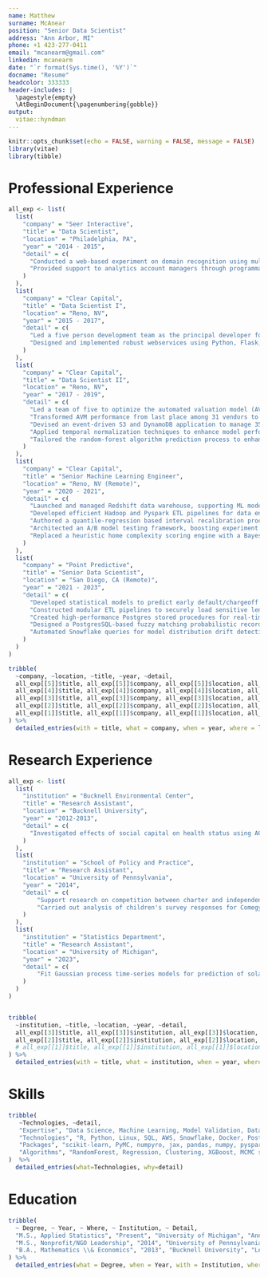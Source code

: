```yaml
---
name: Matthew
surname: McAnear
position: "Senior Data Scientist"
address: "Ann Arbor, MI"
phone: +1 423-277-0411
email: "mcanearm@gmail.com"
linkedin: mcanearm
date: "`r format(Sys.time(), '%Y')`"
docname: "Resume"
headcolor: 333333
header-includes: |
  \pagestyle{empty}
  \AtBeginDocument{\pagenumbering{gobble}}
output: 
  vitae::hyndman
---
```



```r
knitr::opts_chunk$set(echo = FALSE, warning = FALSE, message = FALSE)
library(vitae)
library(tibble)
```


# Professional Experience

```r
all_exp <- list(
  list(
    "company" = "Seer Interactive",
    "title" = "Data Scientist",
    "location" = "Philadelphia, PA",
    "year" = "2014 - 2015",
    "detail" = c(
      "Conducted a web-based experiment on domain recognition using multivariate hierarchical regression, showing that shorter domain names were 10 times more likely to be remembered than longer ones.",
      "Provided support to analytics account managers through programmatic report creation. This initiative cut over 80 hours off monthly reporting tasks."
    )
  ),
  list(
    "company" = "Clear Capital",
    "title" = "Data Scientist I",
    "location" = "Reno, NV",
    "year" = "2015 - 2017",
    "detail" = c(
      "Led a five person development team as the principal developer for Clear Capital’s AVM, a system that generated 150 million weekly predictions and annual revenues exceeding \\$5 million as of 2021.",
      "Designed and implemented robust webservices using Python, Flask, and AWS Lambda to deliver AVM model predictions and internal company data in real-time through a seamless RESTful interface."
    )
  ),
  list(
    "company" = "Clear Capital",
    "title" = "Data Scientist II",
    "location" = "Reno, NV",
    "year" = "2017 - 2019",
    "detail" = c(
      "Led a team of five to optimize the automated valuation model (AVM), resulting in a reduction of build time and costs by over 90\\%.",
      "Transformed AVM performance from last place among 31 vendors to become an industry leader within just 6 months, contributing to additional annual revenues exceeding \\$1 million.",
      "Devised an event-driven S3 and DynamoDB application to manage 35+ terabytes of MLS photos and metadata with latencies consistently below 500ms.",
      "Applied temporal normalization techniques to enhance model performance and stability, ensuring more reliable and accurate predictions.",
      "Tailored the random-forest algorithm prediction process to enhance model precision, resulting in a 50% reduction in prediction outliers."
    )
  ),
  list(
    "company" = "Clear Capital",
    "title" = "Senior Machine Learning Engineer",
    "location" = "Reno, NV (Remote)",
    "year" = "2020 - 2021",
    "detail" = c(
      "Launched and managed Redshift data warehouse, supporting ML models, ETL workflows, BI dashboards, and ad-hoc analytical queries.",
      "Developed efficient Hadoop and Pyspark ETL pipelines for data engineering, model fitting, and batch prediction, resulting in an 80\\% reduction in build time.",
      "Authored a quantile-regression based interval recalibration procedure, improving prediction interval coverage from 90\\% to the target of 68\\%.",
      "Architected an A/B model testing framework, boosting experiment throughput by 10-fold.",
      "Replaced a heuristic home complexity scoring engine with a Bayesian model, achieving approximately 40\\% better performance and 99\\% lower costs."
    )
  ),
  list(
    "company" = "Point Predictive",
    "title" = "Senior Data Scientist",
    "location" = "San Diego, CA (Remote)",
    "year" = "2021 - 2023",
    "detail" = c(
      "Developed statistical models to predict early default/chargeoff for auto lenders, reducing risk on millions of dollars of auto loans.",
      "Constructed modular ETL pipelines to securely load sensitive lender data (PPI) into NoSQL and RDBMS databases, significantly reducing load times from over 8 hours to under 30 minutes.",
      "Created high-performance Postgres stored procedures for real-time calculation of historical borrower data, delivering critical aggregate statistics with sub-200ms query times.",
      "Designed a PostgresSQL-based fuzzy matching probabilistic record linkage algorithm to retrieve prior credit applications of incoming borrowers, resulting in 50\\% faster query times and improved match rates.",
      "Automated Snowflake queries for model distribution drift detection, streamlining weekly efforts from 5 hours to just 10 minutes."
    )
  )
)

tribble(
  ~company, ~location, ~title, ~year, ~detail,
  all_exp[[5]]$title, all_exp[[5]]$company, all_exp[[5]]$location, all_exp[[5]]$year, all_exp[[5]]$detail, 
  all_exp[[4]]$title, all_exp[[4]]$company, all_exp[[4]]$location, all_exp[[4]]$year, all_exp[[4]]$detail, 
  all_exp[[3]]$title, all_exp[[3]]$company, all_exp[[3]]$location, all_exp[[3]]$year, all_exp[[3]]$detail, 
  all_exp[[2]]$title, all_exp[[2]]$company, all_exp[[2]]$location, all_exp[[2]]$year, all_exp[[2]]$detail, 
  all_exp[[1]]$title, all_exp[[1]]$company, all_exp[[1]]$location, all_exp[[1]]$year, all_exp[[1]]$detail, 
) %>%
  detailed_entries(with = title, what = company, when = year, where = location, why = detail, .protect = FALSE)
```

# Research Experience

```r

all_exp <- list(
  list(
    "institution" = "Bucknell Environmental Center",
    "title" = "Research Assistant",
    "location" = "Bucknell University",
    "year" = "2012-2013",
    "detail" = c(
      "Investigated effects of social capital on health status using ACTION Health survey of 3300 respondents in the Central Susquehanna Region"
    )
  ),
  list(
    "institution" = "School of Policy and Practice",
    "title" = "Research Assistant",
    "location" = "University of Pennsylvania",
    "year" = "2014",
    "detail" = c(
      	"Support research on competition between charter and independent schools in Texas by gathering, cleaning, and analyzing raw data",
        "Carried out analysis of children's survey responses for Comegys Elementary School on behalf of the Philadelphia Eagles"
    )
  ),
  list(
    "institution" = "Statistics Department",
    "title" = "Research Assistant",
    "location" = "University of Michigan",
    "year" = "2023",
    "detail" = c(
      	"Fit Gaussian process time-series models for prediction of solar weather events on Slurm cluster"
    )
  )
)


tribble(
  ~institution, ~title, ~location, ~year, ~detail,
  all_exp[[3]]$title, all_exp[[3]]$institution, all_exp[[3]]$location, all_exp[[3]]$year, all_exp[[3]]$detail, 
  all_exp[[2]]$title, all_exp[[2]]$institution, all_exp[[2]]$location, all_exp[[2]]$year, all_exp[[2]]$detail, 
  # all_exp[[1]]$title, all_exp[[1]]$institution, all_exp[[1]]$location, all_exp[[1]]$year, all_exp[[1]]$detail, # skip this one for space
) %>%
  detailed_entries(with = title, what = institution, when = year, where = location, why = detail, .protect = FALSE)

```


# Skills

```r
tribble(
   ~Technologies, ~detail,
   "Expertise", "Data Science, Machine Learning, Model Validation, Data Engineering, Databases, Dashboarding, A/B Testing, Time-Series Analysis, Visualization",
   "Technologies", "R, Python, Linux, SQL, AWS, Snowflake, Docker, PostgreSQL, Looker, Slurm, Hadoop, Spark, REST, Flask, Git",
   "Packages", "scikit-learn, PyMC, numpyro, jax, pandas, numpy, pyspark, PyTorch, sqlalchemy",
   "Algorithms", "RandomForest, Regression, Clustering, XGBoost, MCMC sampling, Variational Inference, Bayesian Deep Learning, Hierarchical Modeling, Record Linkage, KNN, Clustering, MapReduce"
)  %>%
  detailed_entries(what=Technologies, why=detail)
```


# Education

```r
tribble(
  ~ Degree, ~ Year, ~ Where, ~ Institution, ~ Detail,
  "M.S., Applied Statistics", "Present", "University of Michigan", "Ann Arbor, MI", c(),
  "M.S., Nonprofit/NGO Leadership", "2014", "University of Pennsylvania", "Philadelphia, PA", c("Donald J. Deutsch Endowed Graduate Fellowship"),
  "B.A., Mathematics \\& Economics", "2013", "Bucknell University", "Lewisburg, PA", c("\\textit{Magna cum laude}", "National Merit Finalist Scholarship", "Dean's Scholarship", "Omicron Delta Epsilon Economics Honor Society"),
) %>%
  detailed_entries(what = Degree, when = Year, with = Institution, where = Where, why = Detail, .protect = FALSE)
```



